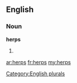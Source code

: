 ==English==

===Noun===
'''herps'''

# {{plural of|[[herp]]}}

[[Category:English plurals]]

[[ar:herps]]
[[fr:herps]]
[[my:herps]]